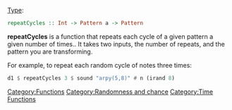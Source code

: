 {{DISPLAYTITLE:repeatCycles}} 
[[Type signature|Type]]: <syntaxhighlight lang="haskell" inline>repeatCycles :: Int -> Pattern a -> Pattern</syntaxhighlight>

'''repeatCycles''' is a function that repeats each cycle of a given pattern a given number of times.. It takes two inputs, the number of repeats, and the pattern you are transforming. 

For example, to repeat each random cycle of notes three times:

<syntaxhighlight lang="haskell">
d1 $ repeatCycles 3 $ sound "arpy(5,8)" # n (irand 8)
</syntaxhighlight>

[[Category:Functions]] [[Category:Randomness and chance]] [[Category:Time Functions]]